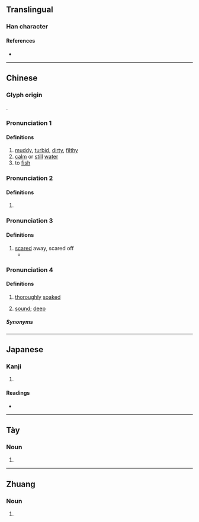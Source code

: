 {{character info}}
==Translingual==

===Han character===
{{Han char|rn=85|rad=水|as=08|sn=11|four=38132|canj=EOIP|ids=⿰氵念}}

====References====
* {{Han ref|kx=0631.170|dkj=17685|dj=1034.060|hdz=31655.040|uh=6DF0|ud=28144|bh=D5F9|bd=54777}}

----

==Chinese==
{{zh-forms}}

===Glyph origin===
{{Han etym}}
{{Han compound|水|alt1=氵|念|ls=psc|c1=s|c2=p}}.

===Pronunciation 1===
{{zh-pron
|m=niǎn
|c=naam5
|mc=3
|oc=1
|cat=a,n,v,adv
}}

====Definitions====
{{zh-hanzi}}

# [[muddy]], [[turbid]], [[dirty]], [[filthy]]
# [[calm]] or [[still]] [[water]]
# to [[fish]]

===Pronunciation 2===
{{zh-pron
|m=niǎn
|c=nim5
|mc=2
|oc=2
|cat=
}}

====Definitions====
{{zh-hanzi}}

# {{rfdef|zh}}

===Pronunciation 3===
{{zh-pron
|m=shěn
|c=sam2
|mc=1
|cat=v
}}

====Definitions====
{{zh-hanzi}}

# [[scared]] away, scared off
#* {{zh-x|何謂 四靈？麟-鳳-龜-龍，謂 之 四靈。故 龍 以為{wéi} 畜，故 魚-鮪 不-淰{shěn}；鳳 以為{wéi} 畜，故 鳥 不-獝{yù}；麟 以為{wéi} 畜，故 獸 不-狘{xuè}；龜 以為{wéi} 畜，故 人情 不失。|What were the {{w|Four Holy Beas|four numinous creatures}}? They were the lin, the feng, the tortoise, and the dragon. When the dragon becomes a domestic animal, (all other) fishes and the {{w|Chinese paddlefish|paddlefish}} '''do not dive underwater scared''' (from men). When the feng becomes so, the birds do not fly from them in terror. When the Qi-lin does so, the beasts do not scamper away. When the tortoise does so, the feelings of men take no erroneous course.|ref=Liji-L}}

===Pronunciation 4===
{{zh-pron
|c=nam6
|cat=a
}}

====Definitions====
{{zh-hanzi}}

# {{lb|zh|Cantonese}} [[thoroughly]] [[soak]]ed
# {{lb|zh|Cantonese|of sleep}} [[sound]]; [[deep]]

=====Synonyms=====
{{zh-dial|沉}}

----

==Japanese==

===Kanji===
{{ja-kanji|grade=|rs=水08}}

# {{rfdef|ja|sort=水08}}

====Readings====
* {{ja-readings|on=[[でん]] (den), [[だん]] (dan), [[ねん]] (nen), [[あん]] (an), [[おん]] (on)|kun=[[にごる]] (nigoru)}}

----

==Tày==

===Noun===
{{tyz-noun}}

# {{tyz-Nom form of|nặm|[[water]]}}

----

==Zhuang==

===Noun===
{{za-head|noun}}

# {{za-sawndip form of|raemx}}